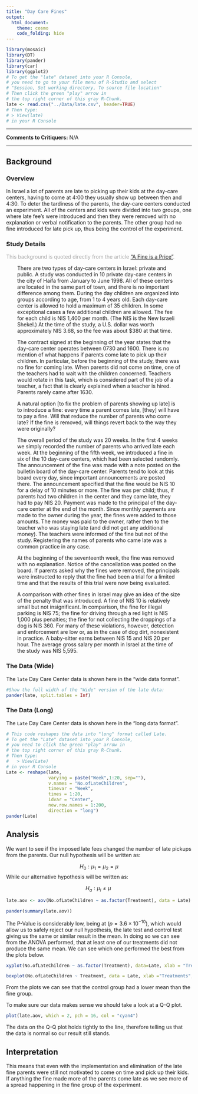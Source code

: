 ```yaml
---
title: "Day Care Fines"
output: 
  html_document:
    theme: cosmo
    code_folding: hide
---
```


<script type="text/javascript">
 function showhide(id) {
    var e = document.getElementById(id);
    e.style.display = (e.style.display == 'block') ? 'none' : 'block';
 }
</script>

```r
library(mosaic)
library(DT)
library(pander)
library(car)
library(ggplot2)
# To get the "late" dataset into your R Console, 
# you need to go to your file menu of R-Studio and select
# "Session, Set working directory, To source file location"
# Then click the green "play" arrow in 
# the top right corner of this gray R-Chunk. 
late <- read.csv("../Data/late.csv", header=TRUE)
# Then type:
# > View(late)
# in your R Console
```



----

<!--If you want to give your critiquers some ideas about what you have questions on and would like help with, place those details here.-->

**Comments to Critiquers:** N/A



<!--End your comments to your critiquers before this line.-->

----


## Background {.tabset .tabset-fade}

### Overview
<!-- Be sure to add your own background here before beginning the Analysis. -->
In Israel a lot of parents are late to picking up their kids at the day-care centers, having to come at 4:00 they usually show up between then and 4:30. To deter the tardiness of the parents, the day-care centers conducted an experiment. All of the centers and kids were divided into two groups, one where late fee's were introduced and then they were removed  with no explanation or verbal notification to the parents. The other group had no fine introduced for late pick up, thus being the control of the experiment. 





<!--End your background before here.-->
<!--Click the little black arrow to 
the left to expand/hide these next sections.-->
### Study Details

<div style="color:#a8a8a8;">
This background is quoted directly from the article ["A Fine is a Price"](http://rady.ucsd.edu/faculty/directory/gneezy/pub/docs/fine.pdf). 
</div>

<div style="padding-left:30px; padding-right:30px;">

There are two types of day-care centers in Israel: private and public. A study was conducted in 10 private day-care centers in the city of Haifa from January to June 1998. All of these centers are located in the same part of town, and there is no important difference among them. During the day children are organized into groups according to age, from 1 to 4 years old. Each day-care center is allowed to hold a maximum of 35 children. In some exceptional cases a few additional children are allowed. The fee for each child is NIS 1,400 per month. (The NIS is the New Israeli Shekel.) At the time of the study, a U.S. dollar was worth approximately NIS 3.68, so the fee was about $380 at that time. 

The contract signed at the beginning of the year states that the day-care
center operates between 0730 and 1600. There is no mention of what happens if parents come late to pick up their children. In particular, before the beginning of the study, there was no fine for coming late. When parents did not come on time, one of the teachers had to wait with the children concerned. Teachers would rotate in this task, which is considered part of the job of a teacher, a fact that is clearly explained when a teacher is hired. Parents rarely came after 1630. 

A natural option [to fix the problem of parents showing up late] is to introduce a fine: every time a parent comes late, [they] will have to pay a fine. Will that reduce the number of parents who come late? If the fine is removed, will things revert back to the way they were originally?

The overall period of the study was 20 weeks. In the first 4 weeks we
simply recorded the number of parents who arrived late each week. At the
beginning of the fifth week, we introduced a fine in six of the 10 day-care centers, which had been selected randomly. The announcement of the fine was made with a note posted on the bulletin board of the day-care center. Parents tend to look at this board every day, since important announcements are posted there. The announcement specified that the fine would be NIS 10 for a delay of 10 minutes or more. The fine was per child; thus, if parents had two children in the center and they came late, they had to pay NIS 20. Payment was made to the principal of the day-care center at the end of the month. Since monthly payments are made to the owner during the year, the fines were added to those amounts. The money was paid to the owner, rather then to the teacher who was staying late (and did not get any additional money). The teachers were informed of the fine but not of the study. Registering the names of parents who came late was a common practice in any case.

At the beginning of the seventeenth week, the fine was removed with no explanation. Notice of the cancellation was posted on the board. If parents asked why the fines were removed, the principals were instructed to reply that the fine had been a trial for a limited time and that the results of this trial were now being evaluated.

A comparison with other fines in Israel may give an idea of the size of
the penalty that was introduced. A fine of NIS 10 is relatively small but not insignificant. In comparison, the fine for illegal parking is NIS 75; the fine for driving through a red light is NIS 1,000 plus penalties; the fine for not collecting the droppings of a dog is NIS 360. For many of these violations, however, detection and enforcement are low or, as in the case of dog dirt, nonexistent in practice. A baby-sitter earns between NIS 15 and NIS 20 per hour. The average gross salary per month in Israel at the time of the study was NIS 5,595.

</div>


### The Data (Wide)


The `late` Day Care Center data is shown here in the "wide data format". 

```r
#Show the full width of the "Wide" version of the late data:
pander(late, split.tables = Inf)
```


### The Data (Long)

The `Late` Day Care Center data is shown here in the "long data format".

```r
# This code reshapes the data into "long" format called Late.
# To get the "Late" dataset into your R Console, 
# you need to click the green "play" arrow in 
# the top right corner of this gray R-Chunk. 
# Then type:
#   > View(Late)
# in your R Console
Late <- reshape(late,
                varying = paste("Week",1:20, sep=""), 
                v.names = "No.ofLateChildren",
                timevar = "Week", 
                times = 1:20, 
                idvar = "Center",
                new.row.names = 1:200,
                direction = "long")
pander(Late)
```


 
##  
<!-- You can begin writing again after here.-->



## Analysis
We want to see if the imposed late fees changed the number of late pickups from the parents. 
Our null hypothesis will be written as:

$$
  H_0: \mu_1 = \mu_2 = \mu
$$
While our alternative hypothesis will be written as:

$$
  H_a: \mu_i \neq \mu \
$$
```r
late.aov <- aov(No.ofLateChildren ~ as.factor(Treatment), data = Late)

pander(summary(late.aov))
```

The P-Value is considerably low, being at $(p = 3.6\times10^{-10})$, which would allow us to safely reject our null hypothesis, the late test and control test giving us the same or similar result in the mean. In doing so we can see from the ANOVA performed, that at least one of our treatments did not produce the same mean. We can see which one performed the best from the plots below.

```r
xyplot(No.ofLateChildren ~ as.factor(Treatment), data=Late, xlab = "Treatments", ylab = "Number of Late Pickups", main="Means of Treatments compared to the Number of Late Pickups", type=c("a", "p"), col="cyan4", pch=16)

boxplot(No.ofLateChildren ~ Treatment, data = Late, xlab ="Treatments", ylab = "Number of Late Pickups", col = "cyan4")
```

From the plots we can see that the control group had a lower mean than the fine group. 

To make sure our data makes sense we should take a look at a Q-Q plot.
```r
plot(late.aov, which = 2, pch = 16, col = "cyan4")
```


The data on the Q-Q plot holds tightly to the line, therefore telling us that the data is normal so our result still stands.

## Interpretation

This means that even with the implementation and elimination of the late fine parents were still not motivated to come on time and pick up their kids. If anything the fine made more of the parents come late as we see more of a spread happening in the fine group of the experiment.
